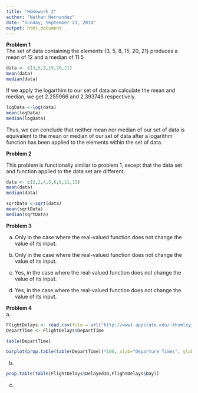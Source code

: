 ```yaml
---
title: "Homework 2"
author: "Nathan Hernandez"
date: "Sunday, September 21, 2014"
output: html_document
---
```


**Problem 1**  
The set of data containing the elements {3, 5, 8, 15, 20, 21} produces a mean of 12 and a median of 11.5

```r
data <- c(3,5,8,15,20,21)
mean(data)
median(data)
```

If we apply the logarthim to our set of data an calculate the mean and median, we get 2.255966 and 2.393746 respectively. 

```r
logData <-log(data)
mean(logData)
median(logData)
```

Thus, we can conclude that neither mean nor median of our set of data is equivalent to the mean or median of our set of data after a logarithm function has been applied to the elements within the set of data.  

**Problem 2**  

This problem is functionally similar to problem 1, except that the data set and  function applied to the data set are different.

```r
data <- c(2,2,4,5,6,8,11,15)
mean(data)
median(data)
```

```r
sqrtData <-sqrt(data)
mean(sqrtData)
median(sqrtData)
```

**Problem 3**  

a. Only in the case where the real-valued function does not change the value of its input.

b. Only in the case where the real-valued function does not change the value of its input.

c. Yes, in the case where the real-valued function does not change the value of its input.

d. Yes, in the case where the real-valued function does not change the value of its input.

**Problem 4**  
a.
```r
FlightDelays <- read.csv(file = url("http://www1.appstate.edu/~thomleyje/data-files/FlightDelays.csv"))
DepartTime <- FlightDelays$DepartTime

table(DepartTime)
```

```r
barplot(prop.table(table(DepartTime))*100, xlab="Departure Times", ylab="Percentage")
```

b.
```r
prop.table(table(FlightDelays$Delayed30,FlightDelays$Day))
```

c.
